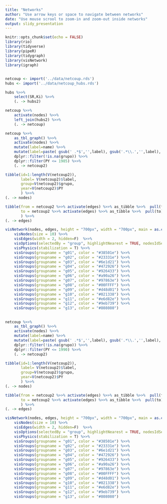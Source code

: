 ```yaml
---
title: "Networks"
author: "Use arrow keys or space to navigate between networks"
date: "Use mouse scrool to zoom-in and zoom-out inside networks"
output: slidy_presentation
---
```


```r
knitr::opts_chunk$set(echo = FALSE)
library(rio)
library(tidyverse)
library(pipeR)
library(tidygraph)
library(visNetwork)
library(igraph)
```

##

```r

netcoup <- import('../data/netcoup.rds') 
hubs <- import('../data/netcoup_hubs.rds') 

hubs %>>% 
    select(SR,Ki) %>>% 
    (. -> hubs2)

netcoup %>>% 
    activate(nodes) %>>% 
    left_join(hubs2) %>>% 
    (. -> netcoup)

netcoup %>>% 
    as_tbl_graph() %>>% 
    activate(nodes) %>>% 
    mutate(label=name) %>>% 
    mutate(label=paste( gsub(' .*$','',label), gsub('.*\\.','',label), sep='' )) %>>% 
    dplyr::filter(!is.na(grupo)) %>>% 
    dplyr::filter(PY <= 1985) %>>% 
    (. -> netcoup2)

tibble(id=1:length(V(netcoup2)),
       label= V(netcoup2)$label,
       group=V(netcoup2)$grupo,
       year=V(netcoup2)$PY
       ) %>>% 
(. -> nodes)

tibble(from = netcoup2 %>>% activate(edges) %>>% as_tibble %>>%  pull(from),
       to = netcoup2 %>>% activate(edges) %>>% as_tibble %>>%  pull(to)
       ) %>>% 
(. -> edges)

visNetwork(nodes, edges, height = "700px", width = "700px", main = as.character(max(V(netcoup2)$PY))) %>%
    visNodes(size = 10) %>>% 
    visEdges(width = 2, hidden=F)  %>>% 
    visOptions(selectedBy = "group", highlightNearest = TRUE, nodesIdSelection = F) %>>%  
    visPhysics(stabilization = T) %>>% 
    visGroups(groupname = "g01", color = "#38501e") %>>% 
    visGroups(groupname = "g02", color = "#23331e") %>>% 
    visGroups(groupname = "g03", color = "#6e1d21") %>>% 
    visGroups(groupname = "g04", color = "#472926") %>>% 
    visGroups(groupname = "g05", color = "#926433") %>>% 
    visGroups(groupname = "g06", color = "#a90a26") %>>% 
    visGroups(groupname = "g07", color = "#97863e") %>>% 
    visGroups(groupname = "g08", color = "#00FFFF") %>>% 
    visGroups(groupname = "g09", color = "#d48d01") %>>% 
    visGroups(groupname = "g10", color = "#021338") %>>% 
    visGroups(groupname = "g11", color = "#e6d82e") %>>% 
    visGroups(groupname = "g12", color = "#9eb739") %>>% 
    visGroups(groupname = "g13", color = "#808080") 
```

##

```r

netcoup %>>% 
    as_tbl_graph() %>>% 
    activate(nodes) %>>% 
    mutate(label=name) %>>% 
    mutate(label=paste( gsub(' .*$','',label), gsub('.*\\.','',label), sep='' )) %>>% 
    dplyr::filter(!is.na(grupo)) %>>% 
    dplyr::filter(PY <= 1990) %>>% 
    (. -> netcoup2)

tibble(id=1:length(V(netcoup2)),
       label= V(netcoup2)$label,
       group=V(netcoup2)$grupo,
       year=V(netcoup2)$PY
       ) %>>% 
(. -> nodes)

tibble(from = netcoup2 %>>% activate(edges) %>>% as_tibble %>>%  pull(from),
       to = netcoup2 %>>% activate(edges) %>>% as_tibble %>>%  pull(to)
       ) %>>% 
(. -> edges)

visNetwork(nodes, edges, height = "700px", width = "700px", main = as.character(max(V(netcoup2)$PY))) %>%
    visNodes(size = 10) %>>% 
    visEdges(width = 2, hidden=F)  %>>% 
    visOptions(selectedBy = "group", highlightNearest = TRUE, nodesIdSelection = F) %>>%  
    visPhysics(stabilization = T) %>>% 
    visGroups(groupname = "g01", color = "#38501e") %>>% 
    visGroups(groupname = "g02", color = "#23331e") %>>% 
    visGroups(groupname = "g03", color = "#6e1d21") %>>% 
    visGroups(groupname = "g04", color = "#472926") %>>% 
    visGroups(groupname = "g05", color = "#926433") %>>% 
    visGroups(groupname = "g06", color = "#a90a26") %>>% 
    visGroups(groupname = "g07", color = "#97863e") %>>% 
    visGroups(groupname = "g08", color = "#00FFFF") %>>% 
    visGroups(groupname = "g09", color = "#d48d01") %>>% 
    visGroups(groupname = "g10", color = "#021338") %>>% 
    visGroups(groupname = "g11", color = "#e6d82e") %>>% 
    visGroups(groupname = "g12", color = "#9eb739") %>>% 
    visGroups(groupname = "g13", color = "#808080") 
```

